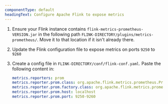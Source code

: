 ```yaml
---
componentType: default
headingText: Configure Apache Flink to expose metrics 
---
```


1. Ensure your Flink instance contains `flink-metrics-prometheus-VERSION.jar` in the following path `FLINK-DIRECTORY/plugins/metrics-prometheus/`. Move it to that location if it isn't already there.
2. Update the Flink configuration file to expose metrics on ports `9250` to `9260`
3. Create a config file in `FLINK-DIRECTORY/conf/flink-conf.yaml`. Paste the following content in:

   ```yml
   metrics.reporters: prom
   metrics.reporter.prom.class: org.apache.flink.metrics.prometheus.PrometheusReporter
   metrics.reporter.prom.factory.class: org.apache.flink.metrics.prometheus.PrometheusReporterFactory
   metrics.reporter.prom.host: localhost
   metrics.reporter.prom.port: 9250-9260
   ```
